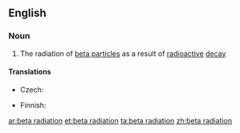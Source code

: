 ==English==

===Noun===
{{en-noun|head=[[beta]] [[radiation]]|-}}

# {{context|physics|lang=en}} The radiation of [[beta particle]]s as a result of [[radioactive]] [[decay]]

====Translations====
{{trans-top|radiation of beta particles}}
* Czech: {{t|cs|záření beta|n}}
{{trans-mid}}
* Finnish: {{t|fi|beetasäteily}}
{{trans-bottom}}

[[ar:beta radiation]]
[[et:beta radiation]]
[[ta:beta radiation]]
[[zh:beta radiation]]
